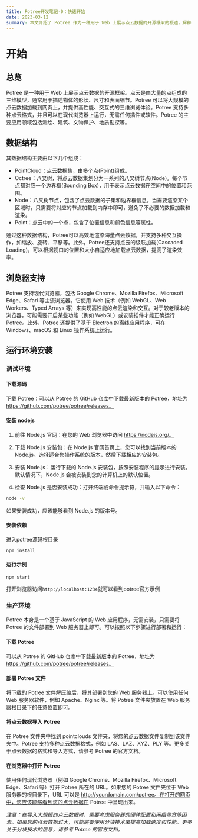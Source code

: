 ```yaml
---
title: Potree开发笔记-0：快速开始
date: 2023-03-12
summary: 本文介绍了 Potree 作为一种用于 Web 上展示点云数据的开源框架的概述，解释了其数据结构和浏览器支持，同时提供了针对调试和生产环境的安装方法及示例运行方式。同时也对点云数据的格式和导入方式的基本讲解进行了简述。
---
```



# 开始

## 总览

Potree 是一种用于 Web 上展示点云数据的开源框架。点云是由大量的点组成的三维模型，通常用于描述物体的形状、尺寸和表面细节。Potree 可以将大规模的点云数据加载到网页上，并提供高性能、交互式的三维浏览体验。Potree 支持多种点云格式，并且可以在现代浏览器上运行，无需任何插件或软件。Potree 的主要应用领域包括测绘、建筑、文物保护、地质勘探等。

## 数据结构
其数据结构主要由以下几个组成：

- PointCloud：点云数据集，由多个点(Point)组成。
- Octree：八叉树，将点云数据集划分为一系列的八叉树节点(Node)。每个节点都对应一个边界框(Bounding Box)，用于表示点云数据在空间中的位置和范围。
- Node：八叉树节点，包含了点云数据的子集和边界框信息。当需要渲染某个区域时，只需要将对应的节点加载到内存中即可，避免了不必要的数据加载和渲染。
- Point：点云中的一个点，包含了位置信息和颜色信息等属性。

通过这种数据结构，Potree可以高效地渲染海量点云数据，并支持多种交互操作，如缩放、旋转、平移等。此外，Potree还支持点云的级联加载(Cascaded Loading)，可以根据视口的位置和大小自适应地加载点云数据，提高了渲染效率。

## 浏览器支持

Potree 支持现代浏览器，包括 Google Chrome、Mozilla Firefox、Microsoft Edge、Safari 等主流浏览器。它使用 Web 技术（例如 WebGL、Web Workers、Typed Arrays 等）来实现高性能的点云渲染和交互。对于较老版本的浏览器，可能需要开启某些功能（例如 WebGL）或安装插件才能正确运行 Potree。此外，Potree 还提供了基于 Electron 的离线应用程序，可在 Windows、macOS 和 Linux 操作系统上运行。

## 运行环境安装

### 调试环境

#### 下载源码

下载 Potree：可以从 Potree 的 GitHub 仓库中下载最新版本的 Potree，地址为 https://github.com/potree/potree/releases。

#### 安装 nodejs

1. 前往 Node.js 官网：在您的 Web 浏览器中访问 https://nodejs.org/。

2. 下载 Node.js 安装包：在 Node.js 官网首页上，您可以找到当前版本的 Node.js。选择适合您操作系统的版本，然后下载相应的安装包。

3. 安装 Node.js：运行下载的 Node.js 安装包，按照安装程序的提示进行安装。默认情况下，Node.js 会被安装到您的计算机上的默认位置。

4. 检查 Node.js 是否安装成功：打开终端或命令提示符，并输入以下命令：

```bash
node -v
```

如果安装成功，应该能够看到 Node.js 的版本号。

#### 安装依赖

进入potree源码根目录

```
npm install
```

#### 运行示例

```
npm start
```

打开浏览器访问`http://localhost:1234`就可以看到potree官方示例

### 生产环境

Potree 本身是一个基于 JavaScript 的 Web 应用程序，无需安装，只需要将 Potree 的文件部署到 Web 服务器上即可。可以按照以下步骤进行部署和运行：

#### 下载 Potree
可以从 Potree 的 GitHub 仓库中下载最新版本的 Potree，地址为 https://github.com/potree/potree/releases。

#### 部署 Potree 文件
将下载的 Potree 文件解压缩后，将其部署到您的 Web 服务器上。可以使用任何 Web 服务器软件，例如 Apache、Nginx 等。将 Potree 文件夹放置在 Web 服务器根目录下的任意位置即可。

#### 将点云数据导入 Potree
在 Potree 文件夹中找到 pointclouds 文件夹，将您的点云数据文件复制到该文件夹中。Potree 支持多种点云数据格式，例如 LAS、LAZ、XYZ、PLY 等。更多关于点云数据的格式和导入方式，请参考 Potree 的官方文档。

#### 在浏览器中打开 Potree
使用任何现代浏览器（例如 Google Chrome、Mozilla Firefox、Microsoft Edge、Safari 等）打开 Potree 所在的 URL。如果您的 Potree 文件夹位于 Web 服务器的根目录下，URL 可以是 http://yourdomain.com/potree。在打开的网页中，您应该能够看到您的点云数据在 Potree 中呈现出来。

*注意：在导入大规模的点云数据时，需要考虑服务器的硬件配置和网络带宽等因素。如果您的点云数据过大，可能需要使用分块技术来提高加载速度和性能。更多关于分块技术的信息，请参考 Potree 的官方文档。*
